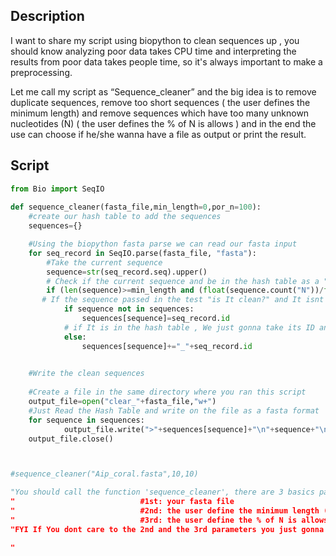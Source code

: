 ==Description==

I want to  share my script using biopython to clean sequences up , you should know analyzing poor data takes CPU time and interpreting the results from poor data takes people time, so it's always important to make a preprocessing. 
 
Let me call my script as “Sequence_cleaner” and the big idea is to remove duplicate sequences, remove too short sequences ( the user defines the minimum length)  and remove sequences which have too many unknown nucleotides (N)  ( the user defines the % of N is allows ) and in the end the use can choose if he/she wanna have a file as output or print the result.

== Script==
<source lang=Python>
from Bio import SeqIO
 
def sequence_cleaner(fasta_file,min_length=0,por_n=100):
    #create our hash table to add the sequences
    sequences={}

    #Using the biopython fasta parse we can read our fasta input
    for seq_record in SeqIO.parse(fasta_file, "fasta"):
        #Take the current sequence
        sequence=str(seq_record.seq).upper()
        # Check if the current sequence and be in the hash table as a "clean" sequence according with the user parameters
        if (len(sequence)>=min_length and (float(sequence.count("N"))/float(len(sequence)))*100<=por_n):
       # If the sequence passed in the test "is It clean?" and It isnt in the hash table , the sequence and Its id gonna be in the hash table
            if sequence not in sequences:
                sequences[sequence]=seq_record.id
            # if It is in the hash table , We just gonna take its ID and concact with the Id of other sequence that was exaclty the same.
            else:
                sequences[sequence]+="_"+seq_record.id

            
    #Write the clean sequences
                
    #Create a file in the same directory where you ran this script
    output_file=open("clear_"+fasta_file,"w+")
    #Just Read the Hash Table and write on the file as a fasta format
    for sequence in sequences:
            output_file.write(">"+sequences[sequence]+"\n"+sequence+"\n")
    output_file.close()



#sequence_cleaner("Aip_coral.fasta",10,10)

"You should call the function 'sequence_cleaner', there are 3 basics parameters:
"                            #1st: your fasta file 
"                            #2nd: the user define the minimum length (default value 0 ( means  you dont care to minimum length)
"                            #3rd: the user define the % of N is allows (default value 100 ( means  you dont care to 'N' in your sequences))
"FYI If You dont care to the 2nd and the 3rd parameters you just gonna remove the duplicate sequences

"
</source>
